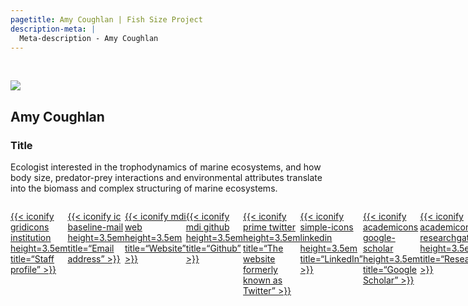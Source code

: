 ```yaml
---
pagetitle: Amy Coughlan | Fish Size Project
description-meta: |
  Meta-description - Amy Coughlan
---
```


::: {.column-screen .hero-img .hero-strip-page}
   
:::

:::::: {.grid .gap-3 .mt-5}
::::: g-col-4
![](../../resources/team-profile-pics/amy.jpg){.headshot-lg}
:::::

::::: g-col-8
# Amy Coughlan

::: text-center
### Title {.text-center}
:::

::: p
Ecologist interested in the trophodynamics of marine ecosystems, and how body size, predator-prey interactions and environmental attributes translate into the biomass and complex structuring of marine ecosystems.
:::

:::::
::::::

<!-- You can comment out any of these columns (or add new ones) and the icons will adjust accordingly on the page -->
::::: {.container}
:::: {.row .row-cols-auto .flex-wrap .justify-content-center .align-items-center .container-fluid style="display: flex;"}

::: {.mx-4}
[{{< iconify gridicons institution height=3.5em title="Staff profile" >}}](https://discover.utas.edu.au/)
:::

::: {.mx-4}
[{{< iconify ic baseline-mail height=3.5em title="Email address" >}}](mailto:info@fishsizeproject.org)
:::

::: {.mx-4}
[{{< iconify mdi web height=3.5em title="Website" >}}](../../index.qmd)
:::

::: {.mx-4}
[{{< iconify mdi github height=3.5em title="Github" >}}](https://github.com/fishsizeproject/)
:::

::: {.mx-4}
[{{< iconify prime twitter height=3.5em title="The website formerly known as Twitter" >}}](https://twitter.com)
:::

::: {.mx-4}
[{{< iconify simple-icons linkedin height=3.5em title="LinkedIn" >}}](https://linkedin.com)
:::

::: {.mx-4}
[{{< iconify academicons google-scholar height=3.5em title="Google Scholar" >}}](https://scholar.google.com)
:::

::: {.mx-4}
[{{< iconify academicons researchgate height=3.5em title="ResearchGate" >}}](https://researchgate.com)
:::

::: {.mx-4}
[{{< iconify academicons orcid height=3.5em title="OrcID" >}}](https://orcid.com)
:::
::::
:::::


